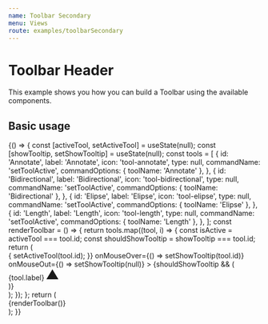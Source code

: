 ```yaml
---
name: Toolbar Secondary
menu: Views
route: examples/toolbarSecondary
---
```



# Toolbar Header

This example shows you how you can build a Toolbar using the available
components.

## Basic usage

<Playground>
  {() => {
    const [activeTool, setActiveTool] = useState(null);
    const [showTooltip, setShowTooltip] = useState(null);
    const tools = [
      {
        id: 'Annotate',
        label: 'Annotate',
        icon: 'tool-annotate',
        type: null,
        commandName: 'setToolActive',
        commandOptions: { toolName: 'Annotate' },
      },
      {
        id: 'Bidirectional',
        label: 'Bidirectional',
        icon: 'tool-bidirectional',
        type: null,
        commandName: 'setToolActive',
        commandOptions: { toolName: 'Bidirectional' },
      },
      {
        id: 'Elipse',
        label: 'Elipse',
        icon: 'tool-elipse',
        type: null,
        commandName: 'setToolActive',
        commandOptions: { toolName: 'Elipse' },
      },
      {
        id: 'Length',
        label: 'Length',
        icon: 'tool-length',
        type: null,
        commandName: 'setToolActive',
        commandOptions: { toolName: 'Length' },
      },
    ];
    const renderToolbar = () => {
      return tools.map((tool, i) => {
        const isActive = activeTool === tool.id;
        const shouldShowTooltip = showTooltip === tool.id;
        return (
          <div className="relative flex justify-center" key={tool.id}>
            <IconButton
              variant={isActive ? 'contained' : 'text'}
              className={classnames('mx-1', {
                'text-black': isActive,
                'text-white hover:bg-primary-dark hover:text-white focus:bg-primary-dark focus:text-white': !isActive,
              })}
              onClick={(e) => {
                setActiveTool(tool.id);
              }}
              onMouseOver={() => setShowTooltip(tool.id)}
              onMouseOut={() => setShowTooltip(null)}
            >
              <Icon name={tool.icon} />
            </IconButton>
            {shouldShowTooltip && (
              <div
                className={classnames(
                  'tooltip absolute bg-primary-dark border border-secondary-main text-white text-base rounded py-1 px-4 inset-x-auto top-full mt-2 w-max-content'
                )}
              >
                {tool.label}
                <svg
                  className="absolute text-primary-dark w-full h-4 left-0 stroke-secondary-main"
                  style={{ top: -15 }}
                  xmlns="http://www.w3.org/2000/svg"
                  width="24"
                  height="24"
                  viewBox="0 0 24 24"
                >
                  <path fill="currentColor" d="M24 22h-24l12-20z" />
                </svg>
              </div>
            )}
          </div>
        );
      });
    };
    return (
      <div className="p-10">
        <div
          className={classnames(
            'flex w-full items-center bg-secondary-dark px-3 py-2'
          )}
        >
          <div className="flex items-center">{renderToolbar()}</div>
        </div>
      </div>
    );
  }}
</Playground>
